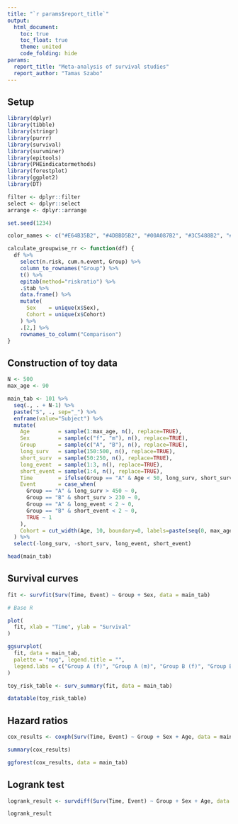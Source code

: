 ```yaml
---
title: "`r params$report_title`"
output:
  html_document:
    toc: true
    toc_float: true
    theme: united
    code_folding: hide
params:
  report_title: "Meta-analysis of survival studies"
  report_author: "Tamas Szabo"
---
```


## Setup

```r
library(dplyr)
library(tibble)
library(stringr)
library(purrr)
library(survival)
library(survminer)
library(epitools)
library(PHEindicatormethods)
library(forestplot)
library(ggplot2)
library(DT)

filter <- dplyr::filter
select <- dplyr::select
arrange <- dplyr::arrange

set.seed(1234)

color_names <- c("#E64B35B2", "#4DBBD5B2", "#00A087B2", "#3C5488B2", "#F39B7FB2", "#8491B4B2")
```

```r
calculate_groupwise_rr <- function(df) {
  df %>%
    select(n.risk, cum.n.event, Group) %>%
    column_to_rownames("Group") %>%
    t() %>%
    epitab(method="riskratio") %>%
    .$tab %>%
    data.frame() %>%
    mutate(
      Sex    = unique(x$Sex),
      Cohort = unique(x$Cohort)
    ) %>%
    .[2,] %>%
    rownames_to_column("Comparison")
}
```

## Construction of toy data

```r
N <- 500
max_age <- 90

main_tab <- 101 %>%
  seq(., . + N-1) %>%
  paste("S", ., sep="_") %>%
  enframe(value="Subject") %>%
  mutate(
    Age         = sample(1:max_age, n(), replace=TRUE),
    Sex         = sample(c("f", "m"), n(), replace=TRUE),
    Group       = sample(c("A", "B"), n(), replace=TRUE),
    long_surv   = sample(150:500, n(), replace=TRUE),
    short_surv  = sample(50:250, n(), replace=TRUE),
    long_event  = sample(1:3, n(), replace=TRUE),
    short_event = sample(1:4, n(), replace=TRUE),
    Time        = ifelse(Group == "A" & Age < 50, long_surv, short_surv),
    Event       = case_when(
      Group == "A" & long_surv > 450 ~ 0,
      Group == "B" & short_surv > 230 ~ 0,
      Group == "A" & long_event < 2 ~ 0,
      Group == "B" & short_event < 2 ~ 0,
      TRUE ~ 1
    ),
    Cohort = cut_width(Age, 10, boundary=0, labels=paste(seq(0, max_age-10, 10), seq(10, 90, 10), sep="-"))
  ) %>%
  select(-long_surv, -short_surv, long_event, short_event)

head(main_tab)
```

## Survival curves

```r
fit <- survfit(Surv(Time, Event) ~ Group + Sex, data = main_tab)
```

```r
# Base R

plot(
  fit, xlab = "Time", ylab = "Survival"
)
```

```r
ggsurvplot(
  fit, data = main_tab,
  palette = "npg", legend.title = "",
  legend.labs = c("Group A (f)", "Group A (m)", "Group B (f)", "Group B (m)")
)
```

```r
toy_risk_table <- surv_summary(fit, data = main_tab)

datatable(toy_risk_table)
```

## Hazard ratios

```r
cox_results <- coxph(Surv(Time, Event) ~ Group + Sex + Age, data = main_tab)

summary(cox_results)
```

```r
ggforest(cox_results, data = main_tab)
```

## Logrank test

```r
logrank_result <- survdiff(Surv(Time, Event) ~ Group + Sex + Age, data = main_tab)

logrank_result
```